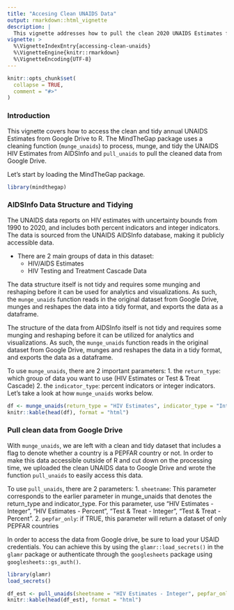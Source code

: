 ```yaml
---
title: "Accesing Clean UNAIDS Data"
output: rmarkdown::html_vignette
description: |
  This vignette addresses how to pull the clean 2020 UNAIDS Estimates from Google Drive to R.
vignette: >
  %\VignetteIndexEntry{accessing-clean-unaids}
  %\VignetteEngine{knitr::rmarkdown}
  %\VignetteEncoding{UTF-8}
---
```


```r
knitr::opts_chunk$set(
  collapse = TRUE,
  comment = "#>"
)
```


### Introduction

This vignette covers how to access the clean and tidy annual UNAIDS Estimates from Google Drive to R. The MindTheGap package uses a cleaning function (`munge_unaids`) to process, munge, and tidy the UNAIDS HIV Estimates from AIDSInfo and `pull_unaids` to pull the cleaned data from Google Drive.

Let's start by loading the MindTheGap package.

```r
library(mindthegap)
```

### AIDSInfo Data Structure and Tidying

The UNAIDS data reports on HIV estimates with uncertainty bounds from 1990 to 2020, and includes both percent indicators and integer indicators. The data is sourced from the UNAIDS AIDSInfo database, making it publicly accessible data.

- There are 2 main groups of data in this dataset:
    - HIV/AIDS Estimates
    - HIV Testing and Treatment Cascade Data
    
The data structure itself is not tidy and requires some munging and reshaping before it can be used for analytics and visualizations. As such, the `munge_unaids` function reads in the original dataset from Google Drive, munges and reshapes the data into a tidy format, and exports the data as a dataframe.

The structure of the data from AIDSInfo itself is not tidy and requires some munging and reshaping before it can be utilized for analytics and visualizations. As such, the `munge_unaids` function reads in the original dataset from Google Drive, munges and reshapes the data in a tidy format, and exports the data as a dataframe.

To use `munge_unaids`, there are 2 important parameters:
1. the `return_type`: which group of data you want to use (HIV Estimates or Test & Treat Cascade)
2. the `indicator_type`: percent indicators or integer indicators. Let’s take a look at how `munge_unaids` works below.

```r
df <- munge_unaids(return_type = "HIV Estimates", indicator_type = "Integer")
knitr::kable(head(df), format = "html")
```

### Pull clean data from Google Drive

With `munge_unaids`, we are left with a clean and tidy dataset that includes a flag to denote whether a country is a PEPFAR country or not. In order to make this data accessible outside of R and cut down on the processing time, we uploaded the clean UNAIDS data to Google Drive and wrote the function `pull_unaids` to easily access this data.

To use `pull_unaids`, there are 2 parameters:
1. `sheetname`: This parameter corresponds to the earlier parameter in munge_unaids that denotes the return_type and indicator_type. For this parameter, use “HIV Estimates - Integer”, “HIV Estimates - Percent", "Test & Treat - Integer", "Test & Treat - Percent". 
2. `pepfar_only`: if TRUE, this parameter will return a dataset of only PEPFAR countries 

In order to access the data from Google drive, be sure to load your USAID credentials. You can achieve this by using the `glamr::load_secrets()` in the `glamr` package or authenticate through the `googlesheets` package using `googlesheets::gs_auth()`.

```r
library(glamr)
load_secrets()

df_est <- pull_unaids(sheetname = "HIV Estimates - Integer", pepfar_only = TRUE)
knitr::kable(head(df_est), format = "html")
```




